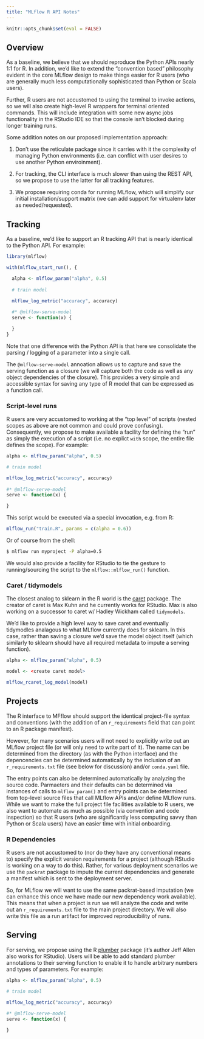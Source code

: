 ```yaml
---
title: "MLflow R API Notes"
---
```


```r
knitr::opts_chunk$set(eval = FALSE)
```


## Overview

As a baseline, we believe that we should reproduce the Python APIs nearly 1:1 for R. In addition, we'd like to extend the "convention based" philosophy evident in the core MLflow design to make things easier for R users (who are generally much less computationally sophisticated than Python or Scala users).

Further, R users are not accustomed to using the terminal to invoke actions, so we will also create high-level R wrappers for terminal oriented commands. This will include integration with some new async jobs functionality in the RStudio IDE so that the console isn't blocked during longer training runs.

Some addition notes on our proposed implementation approach:

1) Don't use the reticulate package since it carries with it the complexity of managing Python environments (i.e. can conflict with user desires to use another Python enviroinment).

2) For tracking, the CLI interface is much slower than using the REST API, so we propose to use the latter for all tracking features.

3) We propose requiring conda for running MLflow, which will simplify our initial installation/support matrix (we can add support for virtualenv later as needed/requested).


## Tracking

As a baseline, we'd like to support an R tracking API that is nearly identical to the Python API. For example:

```r
library(mlflow)

with(mlflow_start_run(), {

  alpha <- mlflow_param("alpha", 0.5)
    
  # train model

  mlflow_log_metric("accuracy", accuracy)
    
  #* @mlflow-serve-model
  serve <- function(x) {

  }
}
```

Note that one difference with the Python API is that here we consolidate the parsing / logging of a parameter into a single call.

The `@mlflow-serve-model` annoation allows us to capture and save the serving function as a closure (we will capture both the code as well as any object dependencies of the closure). This provides a very simple and accessible syntax for saving any type of R model that can be expressed as a function call. 

### Script-level runs

R users are very accustomed to working at the "top level" of scripts (nested scopes as above are not common and could prove confusing). Consequently, we propose to make available a facility for defining the "run" as simply the execution of a script (i.e. no explict `with` scope, the entire file defines the scope). For example:


```r
alpha <- mlflow_param("alpha", 0.5)

# train model

mlflow_log_metric("accuracy", accuracy)
    
#* @mlflow-serve-model
serve <- function(x) {

}
```


This script would be executed via a special invocation, e.g. from R:

```r
mlflow_run("train.R", params = c(alpha = 0.6))
```

Or of course from the shell:

```bash
$ mlflow run myproject -P alpha=0.5
```

We would also provide a facility for RStudio to tie the gesture to running/sourcing the script to the `mlflow::mlflow_run()` function.

### Caret / tidymodels

The closest analog to sklearn in the R world is the [caret](http://topepo.github.io/caret/index.html) package. The creator of caret is Max Kuhn and he currently works for RStudio. Max is also working on a successor to caret w/ Hadley Wickham called `tidymodels`.

We'd like to provide a high level way to save caret and eventually tidymodles analagous to what MLflow currently does for sklearn. In this case, rather than saving a closure we'd save the model object itself (which similarly to sklearn should have all required metadata to impute a serving function).


```r
alpha <- mlflow_param("alpha", 0.5)

model <- <create caret model>

mlflow_rcaret_log_model(model)
```


## Projects

The R interface to MFflow should support the identical project-file syntax and conventions (with the addition of an `r_requirements` field that can point to an R package manifest).

However, for many scenarios users will not need to explicitly write out an MLflow project file (or will only need to write part of it). The name can be determined from the directory (as with the Python interface) and the depencencies can be determined automatically by the inclusion of an `r_requirements.txt` file (see below for discussion) and/or `conda.yaml` file.

The entry points can also be determined automatically by analyzing the source code. Parmaeters and their defaults can be determined via instances of calls to `mlflow_param()` and entry points can be determined from top-level source files that call MLflow APIs and/or define MLflow runs. While we want to make the full project file facilities available to R users, we also want to automate as much as possible (via convention and code inspection) so that R users (who are significantly less computing savvy than Python or Scala users) have an easier time with initial onboarding.

### R Dependencies

R users are not accustomed to (nor do they have any conventional means to) specify the explicit version requirements for a project (although RStudio is working on a way to do this). Rather, for various deployment scenarios we use the `packrat` package to impute the current dependencies and generate a manifest which is sent to the deployment server.

So, for MLflow we will want to use the same packrat-based imputation (we can enhance this once we have made our new dependency work available). This means that when a project is run we will analyze the code and write out an `r_requirements.txt` file to the main project directory. We will also write this file as a run artifact for improved reproducibility of runs.


## Serving

For serving, we propose using the R [plumber](https://www.rplumber.io/) package (it's author Jeff Allen also works for RStudio). Users will be able to add standard plumber annotations to their serving function to enable it to handle arbitrary numbers and types of parameters. For example:

```r
alpha <- mlflow_param("alpha", 0.5)

# train model

mlflow_log_metric("accuracy", accuracy)
    
#* @mlflow-serve-model
serve <- function(x) {

}
```







